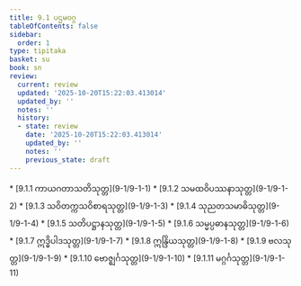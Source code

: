 ```yaml
---
title: 9.1 ပဌမဝဂ္ဂ
tableOfContents: false
sidebar:
  order: 1
type: tipitaka
basket: su
book: sn
review:
  current: review
  updated: '2025-10-20T15:22:03.413014'
  updated_by: ''
  notes: ''
  history:
  - state: review
    date: '2025-10-20T15:22:03.413014'
    updated_by: ''
    notes: ''
    previous_state: draft
---
```



<DynamicBreadcrumb />


<ReviewStatus review={frontmatter.review} showDetails={true} />

<HypothesisAnnotation frontmatter={frontmatter} />



<TableOfContents book="sn" section="9.1">
* [9.1.1 ကာယဂတာသတိသုတ္တ](9-1/9-1-1)
* [9.1.2 သမထဝိပဿနာသုတ္တ](9-1/9-1-2)
* [9.1.3 သဝိတက္ကသဝိစာရသုတ္တ](9-1/9-1-3)
* [9.1.4 သုညတသမာဓိသုတ္တ](9-1/9-1-4)
* [9.1.5 သတိပဋ္ဌာနသုတ္တ](9-1/9-1-5)
* [9.1.6 သမ္မပ္ပဓာနသုတ္တ](9-1/9-1-6)
* [9.1.7 ဣဒ္ဓိပါဒသုတ္တ](9-1/9-1-7)
* [9.1.8 ဣန္ဒြိယသုတ္တ](9-1/9-1-8)
* [9.1.9 ဗလသုတ္တ](9-1/9-1-9)
* [9.1.10 ဗောဇ္ဈင်္ဂသုတ္တ](9-1/9-1-10)
* [9.1.11 မဂ္ဂင်္ဂသုတ္တ](9-1/9-1-11)
</TableOfContents>